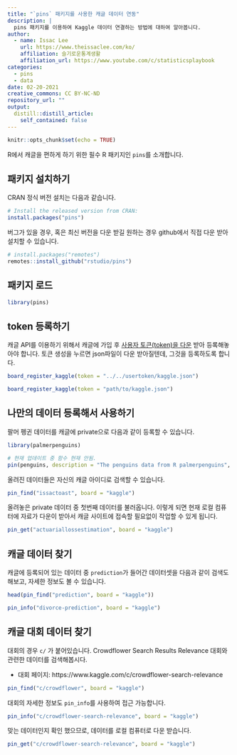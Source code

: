 ```yaml
---
title: "`pins` 패키지를 사용한 캐글 데이터 연동"
description: |
  pins 패키지를 이용하여 Kaggle 데이터 연결하는 방법에 대하여 알아봅니다.
author:
  - name: Issac Lee
    url: https://www.theissaclee.com/ko/
    affiliation: 슬기로운통계생활
    affiliation_url: https://www.youtube.com/c/statisticsplaybook
categories:
  - pins
  - data
date: 02-20-2021
creative_commons: CC BY-NC-ND
repository_url: ""
output:
  distill::distill_article:
    self_contained: false
---
```


```r
knitr::opts_chunk$set(echo = TRUE)
```

R에서 캐글을 편하게 하기 위한 필수 R 패키지인 `pins`를 소개합니다.

## 패키지 설치하기

CRAN 정식 버전 설치는 다음과 같습니다.

```r
# Install the released version from CRAN:
install.packages("pins")
```

버그가 있을 경우, 혹은 최신 버전을 다운 받길 원하는 경우 github에서 직접 다운 받아 설치할 수 있습니다.

```r
# install.packages("remotes")
remotes::install_github("rstudio/pins")
```

## 패키지 로드

```r
library(pins)
```

## token 등록하기

캐글 API를 이용하기 위해서 캐글에 가입 후 [사용자 토큰(token)을 다운](https://www.kaggle.com/me/account) 받아 등록해놓아야 합니다. 토큰 생성을 누르면 json파일이 다운 받아질텐데, 그것을 등록하도록 합니다.

```r
board_register_kaggle(token = "../../usertoken/kaggle.json")
```

```r
board_register_kaggle(token = "path/to/kaggle.json")
```

## 나만의 데이터 등록해서 사용하기

팔머 펭귄 데이터를 캐글에 private으로 다음과 같이 등록할 수 있습니다.

```r
library(palmerpenguins)

# 현재 업데이트 중 함수 현재 안됨.
pin(penguins, description = "The penguins data from R palmerpenguins", board = "kaggle")
```

올려진 데이터들은 자신의 캐글 아이디로 검색할 수 있습니다.

```r
pin_find("issactoast", board = "kaggle")
```

올려놓은 private 데이터 중 첫번째 데이터를 불러옵니다. 이렇게 되면 현재 로컬 컴퓨터에 자료가 다운이 받아서 캐글 사이트에 접속할 필요없이 작업할 수 있게 됩니다.

```r
pin_get("actuariallossestimation", board = "kaggle")
```


## 캐글 데이터 찾기

캐글에 등록되어 있는 데이터 중 `prediction`가 들어간 데이터셋을 다음과 같이 검색도 해보고, 자세한 정보도 볼 수 있습니다.

```r
head(pin_find("prediction", board = "kaggle"))
```
```r
pin_info("divorce-prediction", board = "kaggle")
```

## 캐글 대회 데이터 찾기

대회의 경우 `c/` 가 붙어있습니다. Crowdflower Search Results Relevance 대회와 관련한 데이터를 검색해봅시다.

* 대회 페이지: https://www.kaggle.com/c/crowdflower-search-relevance

```r
pin_find("c/crowdflower", board = "kaggle")
```

대회의 자세한 정보도 `pin_info`를 사용하여 접근 가능합니다.

```r
pin_info("c/crowdflower-search-relevance", board = "kaggle")
```

맞는 데이터인지 확인 했으므로, 데이터를 로컬 컴퓨터로 다운 받습니다.

```r
pin_get("c/crowdflower-search-relevance", board = "kaggle")
```

